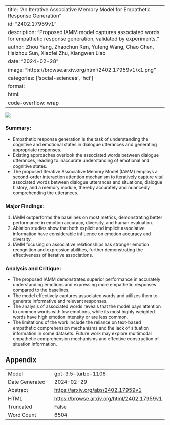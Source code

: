 
---
title: "An Iterative Associative Memory Model for Empathetic Response Generation"
id: "2402.17959v1"
description: "Proposed IAMM model captures associated words for empathetic response generation, validated by experiments."
author: Zhou Yang, Zhaochun Ren, Yufeng Wang, Chao Chen, Haizhou Sun, Xiaofei Zhu, Xiangwen Liao
date: "2024-02-28"
image: "https://browse.arxiv.org/html/2402.17959v1/x1.png"
categories: ['social-sciences', 'hci']
format:
  html:
    code-overflow: wrap
---

![](https://browse.arxiv.org/html/2402.17959v1/x1.png)

### Summary:
- Empathetic response generation is the task of understanding the cognitive and emotional states in dialogue utterances and generating appropriate responses.
- Existing approaches overlook the associated words between dialogue utterances, leading to inaccurate understanding of emotional and cognitive states.
- The proposed Iterative Associative Memory Model (IAMM) employs a second-order interaction attention mechanism to iteratively capture vital associated words between dialogue utterances and situations, dialogue history, and a memory module, thereby accurately and nuancedly comprehending the utterances.

### Major Findings:
1. IAMM outperforms the baselines on most metrics, demonstrating better performance in emotion accuracy, diversity, and human evaluation.
2. Ablation studies show that both explicit and implicit associative information have considerable influence on emotion accuracy and diversity.
3. IAMM focusing on associative relationships has stronger emotion recognition and expression abilities, further demonstrating the effectiveness of iterative associations.

### Analysis and Critique:
- The proposed IAMM demonstrates superior performance in accurately understanding emotions and expressing more empathetic responses compared to the baselines.
- The model effectively captures associated words and utilizes them to generate informative and relevant responses.
- The analysis of associated words reveals that the model pays attention to common words with low emotions, while its most highly weighted words have high emotion intensity or are less common.
- The limitations of the work include the reliance on text-based empathetic comprehension mechanisms and the lack of situation information in some datasets. Future work may explore multimodal empathetic comprehension mechanisms and effective construction of situation information.

## Appendix

|          |          |
|----------|----------|
| Model     | gpt-3.5-turbo-1106       |
| Date Generated     | 2024-02-29       |
| Abstract | [https://arxiv.org/abs/2402.17959v1](https://arxiv.org/abs/2402.17959v1)        |
| HTML     | [https://browse.arxiv.org/html/2402.17959v1](https://browse.arxiv.org/html/2402.17959v1)       |
| Truncated       | False       |
| Word Count       | 6504       |